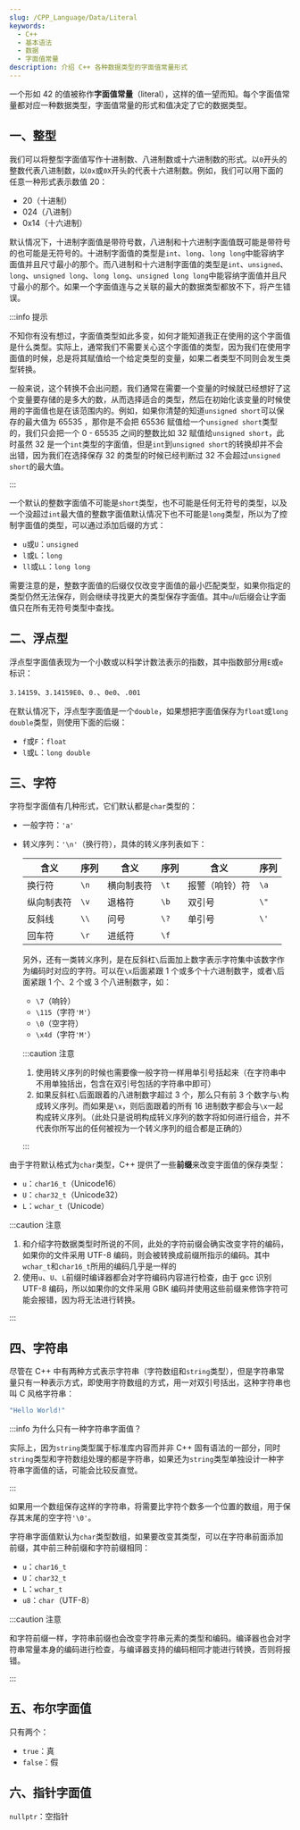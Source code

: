 ```yaml
---
slug: /CPP_Language/Data/Literal
keywords:
  - C++
  - 基本语法
  - 数据
  - 字面值常量
description: 介绍 C++ 各种数据类型的字面值常量形式
---
```


一个形如 42 的值被称作**字面值常量**（literal），这样的值一望而知。每个字面值常量都对应一种数据类型，字面值常量的形式和值决定了它的数据类型。

## 一、整型

我们可以将整型字面值写作十进制数、八进制数或十六进制数的形式。以`0`开头的整数代表八进制数，以`0x`或`0X`开头的代表十六进制数。例如，我们可以用下面的任意一种形式表示数值 20：

- 20（十进制）
- 024（八进制）
- 0x14（十六进制）

默认情况下，十进制字面值是带符号数，八进制和十六进制字面值既可能是带符号的也可能是无符号的。十进制字面值的类型是`int`、`long`、`long long`中能容纳字面值并且尺寸最小的那个。而八进制和十六进制字面值的类型是`int`、`unsigned`、`long`、`unsigned long`、`long long`、`unsigned long long`中能容纳字面值并且尺寸最小的那个。如果一个字面值连与之关联的最大的数据类型都放不下，将产生错误。

:::info 提示

不知你有没有想过，字面值类型如此多变，如何才能知道我正在使用的这个字面值是什么类型。实际上，通常我们不需要关心这个字面值的类型，因为我们在使用字面值的时候，总是将其赋值给一个给定类型的变量，如果二者类型不同则会发生类型转换。

一般来说，这个转换不会出问题，我们通常在需要一个变量的时候就已经想好了这个变量要存储的是多大的数，从而选择适合的类型，然后在初始化该变量的时候使用的字面值也是在该范围内的。例如，如果你清楚的知道`unsigned short`可以保存的最大值为 65535 ，那你是不会把 65536 赋值给一个`unsigned short`类型的，我们只会把一个 0 - 65535 之间的整数比如 32 赋值给`unsigned short`，此时虽然 32 是一个`int`类型的字面值，但是`int`到`unsigned short`的转换却并不会出错，因为我们在选择保存 32 的类型的时候已经判断过 32 不会超过`unsigned short`的最大值。

:::

一个默认的整数字面值不可能是`short`类型，也不可能是任何无符号的类型，以及一个没超过`int`最大值的整数字面值默认情况下也不可能是`long`类型，所以为了控制字面值的类型，可以通过添加后缀的方式：

- `u`或`U`：`unsigned`
- `l`或`L`：`long`
- `ll`或`LL`：`long long`

需要注意的是，整数字面值的后缀仅仅改变字面值的最小匹配类型，如果你指定的类型仍然无法保存，则会继续寻找更大的类型保存字面值。其中`u`/`U`后缀会让字面值只在所有无符号类型中查找。



## 二、浮点型

浮点型字面值表现为一个小数或以科学计数法表示的指数，其中指数部分用`E`或`e`标识：

`3.14159`、`3.14159E0`、`0.`、`0e0`、`.001`

在默认情况下，浮点型字面值是一个`double`，如果想把字面值保存为`float`或`long double`类型，则使用下面的后缀：

- `f`或`F`：`float`
- `l`或`L`：`long double`



## 三、字符

字符型字面值有几种形式，它们默认都是`char`类型的：

- 一般字符：`'a'`

- 转义序列：`'\n'`（换行符），具体的转义序列表如下：

  | 含义       | 序列 | 含义       | 序列 | 含义           | 序列 |
  | ---------- | ---- | ---------- | ---- | -------------- | ---- |
  | 换行符     | `\n` | 横向制表符 | `\t` | 报警（响铃）符 | `\a` |
  | 纵向制表符 | `\v` | 退格符     | `\b` | 双引号         | `\"` |
  | 反斜线     | `\\` | 问号       | `\?` | 单引号         | `\'` |
  | 回车符     | `\r` | 进纸符     | `\f` |                |      |

  另外，还有一类转义序列，是在反斜杠`\`后面加上数字表示字符集中该数字作为编码时对应的字符。可以在`\x`后面紧跟 1 个或多个十六进制数字，或者`\`后面紧跟 1 个、2 个或 3 个八进制数字，如：

  - `\7`（响铃）
  - `\115`（字符`'M'`）
  - `\0`（空字符）
  - `\x4d`（字符`'M'`）

  :::caution 注意

  1. 使用转义序列的时候也需要像一般字符一样用单引号括起来（在字符串中不用单独括出，包含在双引号包括的字符串中即可）
  2. 如果反斜杠`\`后面跟着的八进制数字超过 3 个，那么只有前 3 个数字与`\`构成转义序列。而如果是`\x`，则后面跟着的所有 16 进制数字都会与`\x`一起构成转义序列。（此处只是说明构成转义序列的数字将如何进行组合，并不代表你所写出的任何被视为一个转义序列的组合都是正确的）

  :::

由于字符默认格式为`char`类型，C++ 提供了一些**前缀**来改变字面值的保存类型：

- `u`：`char16_t`（Unicode16）
- `U`：`char32_t`（Unicode32）
- `L`：`wchar_t`（Unicode）

:::caution 注意

1. 和介绍字符数据类型时所说的不同，此处的字符前缀会确实改变字符的编码，如果你的文件采用 UTF-8 编码，则会被转换成前缀所指示的编码。其中`wchar_t`和`char16_t`所用的编码几乎是一样的
2. 使用`u`、`U`、`L`前缀时编译器都会对字符编码内容进行检查，由于 gcc 识别 UTF-8 编码，所以如果你的文件采用 GBK 编码并使用这些前缀来修饰字符可能会报错，因为将无法进行转换。

:::



## 四、字符串

尽管在 C++ 中有两种方式表示字符串（字符数组和`string`类型），但是字符串常量只有一种表示方式，即使用字符数组的方式，用一对双引号括出，这种字符串也叫 C 风格字符串：

```c++
"Hello World!"
```

:::info 为什么只有一种字符串字面值？

实际上，因为`string`类型属于标准库内容而并非 C++ 固有语法的一部分，同时`string`类型和字符数组处理的都是字符串，如果还为`string`类型单独设计一种字符串字面值的话，可能会比较反直觉。

:::

如果用一个数组保存这样的字符串，将需要比字符个数多一个位置的数组，用于保存其末尾的空字符`'\0'`。

字符串字面值默认为`char`类型数组，如果要改变其类型，可以在字符串前面添加前缀，其中前三种前缀和字符前缀相同：

- `u`：`char16_t`
- `U`：`char32_t`
- `L`：`wchar_t`
- `u8`：`char`（UTF-8）

:::caution 注意

和字符前缀一样，字符串前缀也会改变字符串元素的类型和编码。编译器也会对字符串常量本身的编码进行检查，与编译器支持的编码相同才能进行转换，否则将报错。

:::



## 五、布尔字面值

只有两个：

- `true`：真
- `false`：假



## 六、指针字面值

`nullptr`：空指针